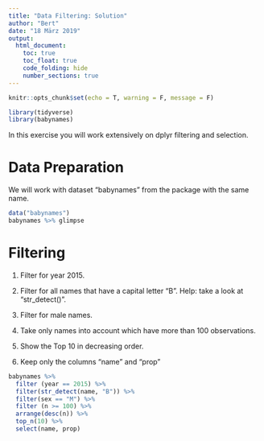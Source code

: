 ```yaml
---
title: "Data Filtering: Solution"
author: "Bert"
date: "18 März 2019"
output: 
  html_document:
    toc: true
    toc_float: true
    code_folding: hide
    number_sections: true
---
```


```r
knitr::opts_chunk$set(echo = T, warning = F, message = F)
```

```r
library(tidyverse)
library(babynames)
```

In this exercise you will work extensively on dplyr filtering and selection.

# Data Preparation

We will work with dataset "babynames" from the package with the same name.

```r
data("babynames")
babynames %>% glimpse
```

# Filtering

1. Filter for year 2015.

2. Filter for all names that have a capital letter "B". Help: take a look at "str_detect()".

3. Filter for male names.

4. Take only names into account which have more than 100 observations.

5. Show the Top 10 in decreasing order.

6. Keep only the columns "name" and "prop"

```r
babynames %>% 
  filter (year == 2015) %>% 
  filter(str_detect(name, "B")) %>% 
  filter(sex == "M") %>% 
  filter (n >= 100) %>% 
  arrange(desc(n)) %>% 
  top_n(10) %>% 
  select(name, prop)
```

